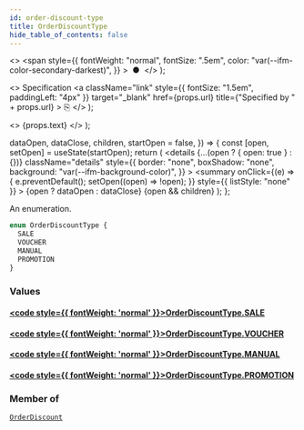 ```yaml
---
id: order-discount-type
title: OrderDiscountType
hide_table_of_contents: false
---
```


  <>
    <span
      style={{
        fontWeight: "normal",
        fontSize: ".5em",
        color: "var(--ifm-color-secondary-darkest)",
      }}
    >
      &nbsp;●&nbsp;
    </span>
  </>
);

  <>
    Specification
    <a
      className="link"
      style={{ fontSize: "1.5em", paddingLeft: "4px" }}
      target="\_blank"
      href={props.url}
      title={"Specified by " + props.url}
    >
      ⎘
    </a>
  </>
);

  <>
    <span className={props.class}>{props.text}</span>
  </>
);


  dataOpen,
  dataClose,
  children,
  startOpen = false,
}) => {
  const [open, setOpen] = useState(startOpen);
  return (
    <details
      {...(open ? { open: true } : {})}
      className="details"
      style={{
        border: "none",
        boxShadow: "none",
        background: "var(--ifm-background-color)",
      }}
    >
      <summary
        onClick={(e) => {
          e.preventDefault();
          setOpen((open) => !open);
        }}
        style={{ listStyle: "none" }}
      >
        {open ? dataOpen : dataClose}
      </summary>
      {open && children}
    </details>
  );
};

An enumeration.

```graphql
enum OrderDiscountType {
  SALE
  VOUCHER
  MANUAL
  PROMOTION
}
```

### Values

#### [<code style={{ fontWeight: 'normal' }}>OrderDiscountType.<b>SALE</b></code>](#)

>

#### [<code style={{ fontWeight: 'normal' }}>OrderDiscountType.<b>VOUCHER</b></code>](#)

>

#### [<code style={{ fontWeight: 'normal' }}>OrderDiscountType.<b>MANUAL</b></code>](#)

>

#### [<code style={{ fontWeight: 'normal' }}>OrderDiscountType.<b>PROMOTION</b></code>](#)

>

### Member of

[`OrderDiscount`](../../../api-storefront/discounts/objects/order-discount) <Badge class="badge badge--secondary" text="object"/>
